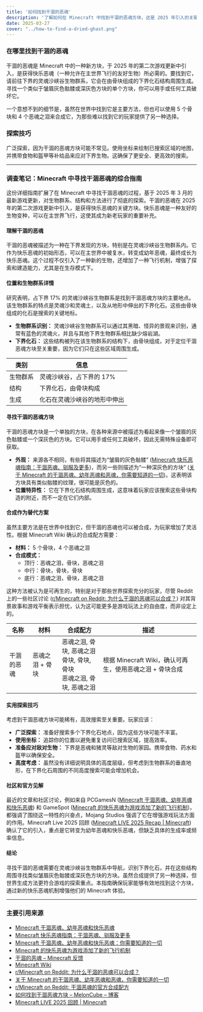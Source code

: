 ```yaml
---
title: '如何找到干涸的恶魂'
description: '了解如何在 Minecraft 中找到干涸的恶魂方块，这是 2025 年引入的关键物品，用于获得快乐的恶魂。探索其在下界的自然生成方式以及使用骨块和恶魂之泪的合成方法。'
date: 2025-03-27
cover: "../how-to-find-a-dried-ghast.png"
---
```


### 在哪里找到干涸的恶魂
干涸的恶魂是 Minecraft 中的一种新方块，于 2025 年的第二次游戏更新中引入，是获得快乐恶魂（一种允许在主世界飞行的友好生物）所必需的。要找到它，请前往下界的灵魂沙峡谷生物群系，它会在由骨块组成的下界化石结构周围生成。寻找一个类似于皱眉灰色骷髅或深灰色方块的单个方块，你可以用手或任何工具破坏它。

一个意想不到的细节是，虽然在世界中找到它是主要方法，但也可以使用 5 个骨块和 4 个恶魂之泪来合成它，为那些难以找到它的玩家提供了另一种选择。

### 探索技巧
广泛探索，因为干涸的恶魂方块可能不常见。使用坐标来绘制已搜索区域的地图，并携带食物和盔甲等补给品来应对下界生物。这确保了更安全、更高效的搜索。

---

### 调查笔记：Minecraft 中寻找干涸恶魂的综合指南

这份详细指南扩展了在 Minecraft 中寻找干涸恶魂的过程，基于 2025 年 3 月的最新游戏更新，对生物群系、结构和方法进行了彻底的探索。干涸的恶魂在 2025 年的第二次游戏更新中引入，是获得快乐恶魂的关键方块。快乐恶魂是一种友好的生物变种，可以在主世界飞行，这使其成为新老玩家的重要补充。

#### 理解干涸的恶魂
干涸的恶魂被描述为一种在下界发现的方块，特别是在灵魂沙峡谷生物群系内。它作为快乐恶魂的初始形态，可以在主世界中被复水，转变成幼年恶魂，最终成长为快乐恶魂。这个过程不仅引入了一种新的生物，还增加了一种飞行机制，增强了探索和建造能力，尤其是在生存模式下。

#### 位置和生物群系详情
研究表明，占下界 17% 的灵魂沙峡谷生物群系是找到干涸恶魂方块的主要地点。该生物群系的特点是灵魂沙和灵魂土，以及从地形中伸出的下界化石。这些由骨块组成的化石是搜索的关键地标。

- **生物群系识别：** 灵魂沙峡谷生物群系可以通过其黑暗、怪异的景观来识别，通常有蓝色的灵魂火，并且与其他下界生物群系相比缺少熔岩湖。
- **下界化石：** 这些结构被列在该生物群系的结构下，由骨块组成，对于定位干涸恶魂方块至关重要，因为它们只在这些区域周围生成。

| 类别       | 信息                                     |
|----------------|--------------------------------------------------|
| 生物群系     | 灵魂沙峡谷，占下界的 17%                     |
| 结构       | 下界化石，由骨块构成                           |
| 生成       | 化石在灵魂沙峡谷的地形中伸出                   |

#### 寻找干涸的恶魂方块
干涸的恶魂方块是一个单独的方块，在各种来源中被描述为看起来像一个皱眉的灰色骷髅或一个深灰色的方块。它可以用手或任何工具破坏，因此无需特殊设备即可获取。

- **外观：** 来源各不相同，有些将其描述为“皱眉的灰色骷髅” ([Minecraft 快乐恶魂指南：干涸恶魂、驯服及更多](https://www.bisecthosting.com/blog/minecraft-happy-ghast-guide-dried-ghasts-taming-more))，而另一些则描述为“一种深灰色的方块” ([关于 Minecraft 的干涸恶魂、幼年恶魂和恶魂，你需要知道的一切](https://www.thebackdash.com/gaming/all-you-need-to-know-about-minecrafts-dried-ghasts-ghastlings-and-ghasts))。这表明该方块具有类似骷髅的纹理，很可能是灰色的。
- **位置特异性：** 它在下界化石结构周围生成，这意味着玩家应该搜索这些骨块构造的附近，而不一定在它们内部。

#### 合成作为替代方案
虽然主要方法是在世界中找到它，但干涸的恶魂也可以被合成，为玩家增加了灵活性。根据 Minecraft Wiki 确认的合成配方需要：

- **材料：** 5 个骨块，4 个恶魂之泪
- **合成模式：**
  - 顶行：恶魂之泪，骨块，恶魂之泪
  - 中行：骨块，骨块，骨块
  - 底行：恶魂之泪，骨块，恶魂之泪

这种方法被认为是可再生的，特别是对于那些世界探索充分的玩家，尽管 Reddit 上的一些社区讨论 ([r/Minecraft on Reddit: 为什么干涸的恶魂可以合成？](https://www.reddit.com/r/Minecraft/comments/1jieys4/why_is_the_dried_ghast_craftable/)) 对其背景故事和游戏平衡表示担忧，认为这可能更多是游戏玩法上的自由度，而非设定上的。

| 名称         | 材料               | 合成配方                                      | 描述                                                                 |
|--------------|---------------------------|-----------------------------------------------------|-----------------------------------------------------------------------------|
| 干涸的恶魂   | 恶魂之泪 + 骨块   | 恶魂之泪, 骨块, 恶魂之泪<br/>骨块, 骨块, 骨块<br/>恶魂之泪, 骨块, 恶魂之泪 | 根据 Minecraft Wiki，确认可再生，使用恶魂之泪 + 骨块合成                 |

#### 实用探索技巧
考虑到干涸恶魂方块可能稀有，高效搜索至关重要。玩家应该：

- **广泛探索：** 准备好搜索多个下界化石地点，因为这些方块可能不丰富。
- **使用坐标：** 追踪你的位置以避免重复访问已搜索区域，提高效率。
- **准备应对敌对生物：** 下界是恶魂和猪灵等敌对生物的家园。携带食物、药水和盔甲以确保安全。
- **高度考虑：** 虽然没有详细说明具体的高度层级，但考虑到生物群系的垂直地形，在下界化石周围的不同高度搜索可能会增加机会。

#### 社区和官方见解
最近的文章和社区讨论，例如来自 PCGamesN ([Minecraft 干涸恶魂、幼年恶魂和快乐恶魂](https://www.pcgamesn.com/minecraft/dried-happy-ghasts-ghastlings)) 和 GameSpot ([Minecraft 的快乐恶魂为游戏添加了新的飞行机制](https://www.gamespot.com/articles/minecrafts-happy-ghasts-add-new-flying-mechanic-to-game/1100-6530284/))，都强调了围绕这一特性的兴奋点，Mojang Studios 强调了它在增强游戏玩法方面的作用。Minecraft Live 2025 回顾 ([Minecraft LIVE 2025 Recap | Minecraft](https://www.minecraft.net/en-us/article/minecraft-live-2025-recap)) 确认了它的引入，重点是它转变为幼年恶魂和快乐恶魂，但缺乏具体的生成率或频率信息。

#### 结论
寻找干涸的恶魂需要在灵魂沙峡谷生物群系中导航，识别下界化石，并在这些结构周围寻找类似皱眉灰色骷髅或深灰色方块的方块。虽然合成提供了另一种选择，但世界生成方法更符合游戏的探索重点。本指南确保玩家能够有效地找到这个方块，通过新的快乐恶魂机制增强他们的 Minecraft 体验。

---

### 主要引用来源
- [Minecraft 干涸恶魂、幼年恶魂和快乐恶魂](https://www.pcgamesn.com/minecraft/dried-happy-ghasts-ghastlings)
- [Minecraft 快乐恶魂指南：干涸恶魂、驯服及更多](https://www.bisecthosting.com/blog/minecraft-happy-ghast-guide-dried-ghasts-taming-more)
- [Minecraft 干涸恶魂、幼年恶魂和快乐恶魂：你需要知道的一切](https://www.sportskeeda.com/minecraft/minecraft-dried-ghasts-ghastlings-happy-ghasts-all-need-know)
- [Minecraft 的快乐恶魂为游戏添加了新的飞行机制](https://www.gamespot.com/articles/minecrafts-happy-ghasts-add-new-flying-mechanic-to-game/1100-6530284/)
- [干涸的恶魂 – Minecraft 反馈](https://feedback.minecraft.net/hc/en-us/community/posts/35245027627277-The-dried-ghast)
- [Minecraft Wiki](https://minecraft.wiki/)
- [r/Minecraft on Reddit: 为什么干涸的恶魂可以合成？](https://www.reddit.com/r/Minecraft/comments/1jieys4/why_is_the_dried_ghast_craftable/)
- [关于 Minecraft 的干涸恶魂、幼年恶魂和恶魂，你需要知道的一切](https://www.thebackdash.com/gaming/all-you-need-to-know-about-minecrafts-dried-ghasts-ghastlings-and-ghasts)
- [r/Minecraft on Reddit: 干涸恶魂的官方合成配方](https://www.reddit.com/r/Minecraft/comments/1jihygw/official_crafting_recipe_of_the_dried_ghast_via/)
- [如何找到干涸恶魂方块 – MelonCube – 博客](https://www.meloncube.net/blog/how-to-find-dried-ghast-blocks/)
- [Minecraft LIVE 2025 回顾 | Minecraft](https://www.minecraft.net/en-us/article/minecraft-live-2025-recap)
